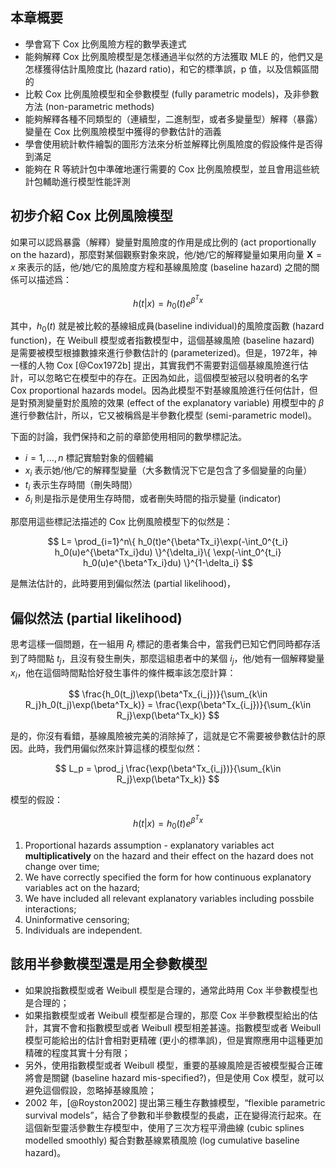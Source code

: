 ## 本章概要

- 學會寫下 Cox 比例風險方程的數學表達式
- 能夠解釋 Cox 比例風險模型是怎樣通過半似然的方法獲取 MLE 的，他們又是怎樣獲得估計風險度比 (hazard ratio)，和它的標準誤，p 值，以及信賴區間的
- 比較 Cox 比例風險模型和全參數模型 (fully parametric models)，及非參數方法 (non-parametric methods)
- 能夠解釋各種不同類型的（連續型，二進制型，或者多變量型）解釋（暴露）變量在 Cox 比例風險模型中獲得的參數估計的涵義
- 學會使用統計軟件繪製的圖形方法來分析並解釋比例風險度的假設條件是否得到滿足
- 能夠在 R 等統計包中準確地運行需要的 Cox 比例風險模型，並且會用這些統計包輔助進行模型性能評測

## 初步介紹 Cox 比例風險模型

如果可以認爲暴露（解釋）變量對風險度的作用是成比例的 (act proportionally on the hazard)，那麼對某個觀察對象來說，他/她/它的解釋變量如果用向量 $\mathbf{X} = x$ 來表示的話，他/她/它的風險度方程和基線風險度 (baseline hazard) 之間的關係可以描述爲：

$$
h(t|x) = h_0(t)e^{\beta^Tx}
$$

其中，$h_0(t)$ 就是被比較的基線組成員(baseline individual)的風險度函數 (hazard function)，在 Weibull 模型或者指數模型中，這個基線風險 (baseline hazard) 是需要被模型根據數據來進行參數估計的 (parameterized)。但是，1972年，神一樣的人物 Cox [@Cox1972b] 提出，其實我們不需要對這個基線風險進行估計，可以忽略它在模型中的存在。正因為如此，這個模型被冠以發明者的名字 Cox proportional hazards model。因為此模型不對基線風險進行任何估計，但是對預測變量對於風險的效果 (effect of the explanatory variable) 用模型中的 $\beta$ 進行參數估計，所以，它又被稱爲是半參數化模型 (semi-parametric model)。

下面的討論，我們保持和之前的章節使用相同的數學標記法。

- $i = 1, \dots, n$ 標記實驗對象的個體編
- $x_i$ 表示她/他/它的解釋型變量（大多數情況下它是包含了多個變量的向量）
- $t_i$ 表示生存時間（刪失時間）
- $\delta_i$ 則是指示是使用生存時間，或者刪失時間的指示變量 (indicator)

那麼用這些標記法描述的 Cox 比例風險模型下的似然是：

$$
L= \prod_{i=1}^n\{ h_0(t)e^{\beta^Tx_i}\exp(-\int_0^{t_i} h_0(u)e^{\beta^Tx_i}du) \}^{\delta_i}\{ \exp(-\int_0^{t_i} h_0(u)e^{\beta^Tx_i}du) \}^{1-\delta_i}
$$

是無法估計的，此時要用到偏似然法 (partial likelihood)，

## 偏似然法 (partial likelihood)

思考這樣一個問題，在一組用 $R_j$ 標記的患者集合中，當我們已知它們同時都存活到了時間點 $t_j$，且沒有發生刪失，那麼這組患者中的某個 $i_j$，他/她有一個解釋變量 $x_i$，他在這個時間點恰好發生事件的條件概率該怎麼計算：

$$
\frac{h_0(t_j)\exp(\beta^Tx_{i_j})}{\sum_{k\in R_j}h_0(t_j)\exp(\beta^Tx_k)} = \frac{\exp(\beta^Tx_{i_j})}{\sum_{k\in R_j}\exp(\beta^Tx_k)}
$$

是的，你沒有看錯，基線風險被完美的消除掉了，這就是它不需要被參數估計的原因。此時，我們用偏似然來計算這樣的模型似然：

$$
L_p = \prod_j \frac{\exp(\beta^Tx_{i_j})}{\sum_{k\in R_j}\exp(\beta^Tx_k)}
$$



模型的假設：

$$
h(t|x) = h_0(t)e^{\beta^Tx}
$$

1. Proportional hazards assumption - explanatory variables act **multiplicatively** on the hazard and their effect on the hazard does not change over time;
2. We have correctly specified the form for how continuous explanatory variables act on the hazard;
3. We have included all relevant explanatory variables including possbile interactions;
4. Uninformative censoring;
5. Individuals are independent.

## 該用半參數模型還是用全參數模型

- 如果說指數模型或者 Weibull 模型是合理的，通常此時用 Cox 半參數模型也是合理的；
- 如果指數模型或者 Weibull 模型都是合理的，那麼 Cox 半參數模型給出的估計，其實不會和指數模型或者 Weibull 模型相差甚遠。指數模型或者 Weibull 模型可能給出的估計會相對更精確 (更小的標準誤)，但是實際應用中這種更加精確的程度其實十分有限；
- 另外，使用指數模型或者 Weibull 模型，重要的基線風險是否被模型擬合正確將會是關鍵 (baseline hazard mis-specified?)，但是使用 Cox 模型，就可以避免這個假設，忽略掉基線風險；
- 2002 年，[@Royston2002] 提出第三種生存數據模型，"flexible parametric survival models"，結合了參數和半參數模型的長處，正在變得流行起來。在這個新型靈活參數生存模型中，使用了三次方程平滑曲線 (cubic splines modelled smoothly) 擬合對數基線累積風險 (log cumulative baseline hazard)。
